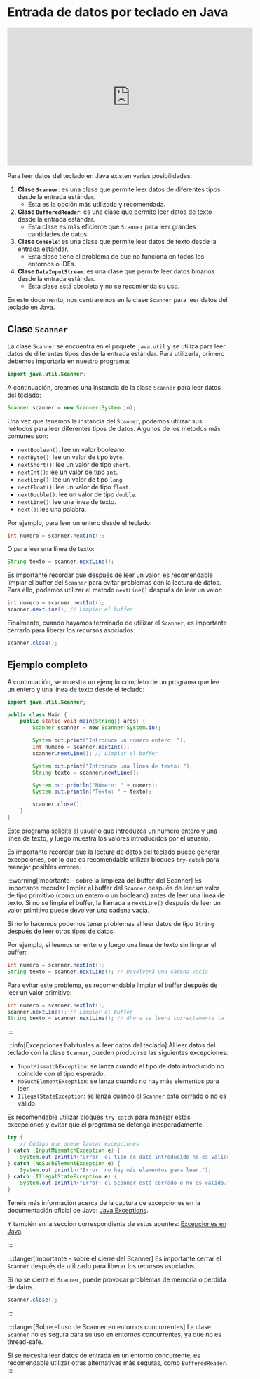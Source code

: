 # Entrada de datos por teclado en Java

<iframe width="560" height="315" src="https://www.youtube.com/embed/FHLH-Jo7mrY?si=0bhGDIJUG0DapyNX" title="YouTube video player" frameborder="0" allow="accelerometer; autoplay; clipboard-write; encrypted-media; gyroscope; picture-in-picture; web-share" referrerpolicy="strict-origin-when-cross-origin" allowfullscreen></iframe>

Para leer datos del teclado en Java existen varias posibilidades:

1. **Clase `Scanner`**: es una clase que permite leer datos de diferentes tipos desde la entrada estándar.
    - Esta es la opción más utilizada y recomendada.
2. **Clase `BufferedReader`**: es una clase que permite leer datos de texto desde la entrada estándar.
    - Esta clase es más eficiente que `Scanner` para leer grandes cantidades de datos.
3. **Clase `Console`**: es una clase que permite leer datos de texto desde la entrada estándar.
    - Esta clase tiene el problema de que no funciona en todos los entornos o IDEs.
4. **Clase `DataInputStream`**: es una clase que permite leer datos binarios desde la entrada estándar.
    - Esta clase está obsoleta y no se recomienda su uso.

En este documento, nos centraremos en la clase `Scanner` para leer datos del teclado en Java.

## Clase `Scanner`

La clase `Scanner` se encuentra en el paquete `java.util` y se utiliza para leer datos de diferentes tipos desde la entrada estándar. Para utilizarla, primero debemos importarla en nuestro programa:

```java
import java.util.Scanner;
```

A continuación, creamos una instancia de la clase `Scanner` para leer datos del teclado:

```java
Scanner scanner = new Scanner(System.in);
```

Una vez que tenemos la instancia del `Scanner`, podemos utilizar sus métodos para leer diferentes tipos de datos. Algunos de los métodos más comunes son:   

- `nextBoolean()`: lee un valor booleano.
- `nextByte()`: lee un valor de tipo `byte`.
- `nextShort()`: lee un valor de tipo `short`.
- `nextInt()`: lee un valor de tipo `int`.
- `nextLong()`: lee un valor de tipo `long`.
- `nextFloat()`: lee un valor de tipo `float`.
- `nextDouble()`: lee un valor de tipo `double`.
- `nextLine()`: lee una línea de texto.
- `next()`: lee una palabra.

Por ejemplo, para leer un entero desde el teclado:

```java
int numero = scanner.nextInt();
```

O para leer una línea de texto:

```java
String texto = scanner.nextLine();
```

Es importante recordar que después de leer un valor, es recomendable limpiar el buffer del `Scanner` para evitar problemas con la lectura de datos. Para ello, podemos utilizar el método `nextLine()` después de leer un valor:

```java
int numero = scanner.nextInt();
scanner.nextLine(); // Limpiar el buffer
```

Finalmente, cuando hayamos terminado de utilizar el `Scanner`, es importante cerrarlo para liberar los recursos asociados:

```java
scanner.close();
```

## Ejemplo completo

A continuación, se muestra un ejemplo completo de un programa que lee un entero y una línea de texto desde el teclado:

```java
import java.util.Scanner;

public class Main {
    public static void main(String[] args) {
        Scanner scanner = new Scanner(System.in);

        System.out.print("Introduce un número entero: ");
        int numero = scanner.nextInt();
        scanner.nextLine(); // Limpiar el buffer

        System.out.print("Introduce una línea de texto: ");
        String texto = scanner.nextLine();

        System.out.println("Número: " + numero);
        System.out.println("Texto: " + texto);

        scanner.close();
    }
}
```

Este programa solicita al usuario que introduzca un número entero y una línea de texto, y luego muestra los valores introducidos por el usuario.    

Es importante recordar que la lectura de datos del teclado puede generar excepciones, por lo que es recomendable utilizar bloques `try-catch` para manejar posibles errores.    

:::warning[Importante - sobre la limpieza del buffer del Scanner]
Es importante recordar limpiar el buffer del `Scanner` después de leer un valor de tipo primitivo (como un entero o un booleano) antes de leer una línea de texto. Si no se limpia el buffer, la llamada a `nextLine()` después de leer un valor primitivo puede devolver una cadena vacía. 

Si no lo hacemos podemos tener problemas al leer datos de tipo `String` después de leer otros tipos de datos.

Por ejemplo, si leemos un entero y luego una línea de texto sin limpiar el buffer:

```java
int numero = scanner.nextInt();
String texto = scanner.nextLine(); // Devolverá una cadena vacía
```

Para evitar este problema, es recomendable limpiar el buffer después de leer un valor primitivo:

```java
int numero = scanner.nextInt();
scanner.nextLine(); // Limpiar el buffer
String texto = scanner.nextLine(); // Ahora se leerá correctamente la línea de texto
```
:::

:::info[Excepciones habituales al leer datos del teclado]
Al leer datos del teclado con la clase `Scanner`, pueden producirse las siguientes excepciones:

- `InputMismatchException`: se lanza cuando el tipo de dato introducido no coincide con el tipo esperado.
- `NoSuchElementException`: se lanza cuando no hay más elementos para leer.
- `IllegalStateException`: se lanza cuando el `Scanner` está cerrado o no es válido.

Es recomendable utilizar bloques `try-catch` para manejar estas excepciones y evitar que el programa se detenga inesperadamente.

```java
try {
    // Código que puede lanzar excepciones
} catch (InputMismatchException e) {
    System.out.println("Error: el tipo de dato introducido no es válido.");
} catch (NoSuchElementException e) {
    System.out.println("Error: no hay más elementos para leer.");
} catch (IllegalStateException e) {
    System.out.println("Error: el Scanner está cerrado o no es válido.");
}
```

Tenéis más información acerca de la captura de excepciones en la documentación oficial de Java: [Java Exceptions](https://docs.oracle.com/javase/tutorial/essential/exceptions/index.html).

Y también en la sección correspondiente de estos apuntes: [Excepciones en Java](./8_ControlExcepciones.mdx).

:::

:::danger[Importante - sobre el cierre del Scanner]
Es importante cerrar el `Scanner` después de utilizarlo para liberar los recursos asociados. 

Si no se cierra el `Scanner`, puede provocar problemas de memoria o pérdida de datos.

```java
scanner.close();
```
:::

:::danger[Sobre el uso de Scanner en entornos concurrentes]
La clase `Scanner` no es segura para su uso en entornos concurrentes, ya que no es thread-safe. 

Si se necesita leer datos de entrada en un entorno concurrente, es recomendable utilizar otras alternativas más seguras, como `BufferedReader`.
:::